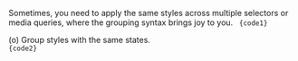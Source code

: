 
Sometimes, you need to apply the same styles across multiple selectors or media queries, where the grouping syntax brings joy to you.
<Code lang="html">
    {code1}
</Code>

(o) Group styles with the same states. <Dropped p1={code1} p2={code2} target="class" />
<Code lang="html">
    {code2}
</Code>